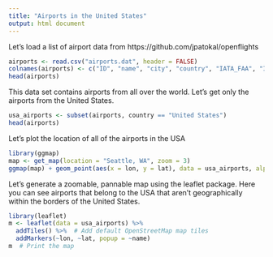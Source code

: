 ```yaml
---
title: "Airports in the United States"
output: html document
---
```


Let's load a list of airport data from https://github.com/jpatokal/openflights

```r
airports <- read.csv("airports.dat", header = FALSE)
colnames(airports) <- c("ID", "name", "city", "country", "IATA_FAA", "ICAO", "lat", "lon", "altitude", "timezone", "DST", "Region")
head(airports)
```

This data set contains airports from all over the world. Let's get only the 
airports from the United States.

```r
usa_airports <- subset(airports, country == "United States")
head(airports)
```

Let's plot the location of all of the airports in the USA

```r
library(ggmap)
map <- get_map(location = "Seattle, WA", zoom = 3)
ggmap(map) + geom_point(aes(x = lon, y = lat), data = usa_airports, alpha = 0.25)
```

Let's generate a zoomable, pannable map using the leaflet package. Here you can
see airports that belong to the USA that aren't geographically within the borders
of the United States.

```r
library(leaflet)
m <- leaflet(data = usa_airports) %>%
  addTiles() %>%  # Add default OpenStreetMap map tiles
  addMarkers(~lon, ~lat, popup = ~name)
m  # Print the map
```